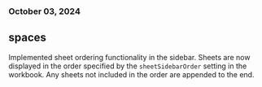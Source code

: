 ### October 03, 2024
## spaces

Implemented sheet ordering functionality in the sidebar. Sheets are now displayed in the order specified by the `sheetSidebarOrder` setting in the workbook. Any sheets not included in the order are appended to the end. 

